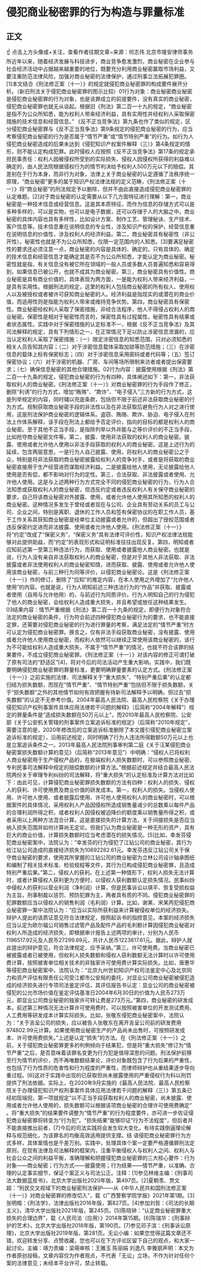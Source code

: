 # 侵犯商业秘密罪的行为构造与罪量标准
## 正文
☝ 点击上方头像或+关注，查看作者往期文章~来源：何志伟 北京市隆安律师事务所近年以来，随着经济发展与科技进步，商业竞争愈发激烈，商业秘密在企业参与社会经济活动中占据越来越重要的地位，既要充分利用商业秘密赢取市场利益，又要注重防范法律风险，加强对商业秘密的法律保护，通过刑事立法拓展犯罪圈。[1]本文结合《刑法修正案（十一）》的规定就侵犯商业秘密罪的构成要件展开分析。（新旧刑法关于侵犯商业秘密罪的图示比较）01行为对象：商业秘密商业秘密是侵犯商业秘密罪的行为对象，也是该罪成立的前提要件，没有真实的商业秘密，侵犯商业秘密罪也就无从谈起。根据旧《刑法》第二百一十九的规定，“商业秘密是指不为公众所知悉，能为权利人带来经济利益，具有实用性并经权利人采取保密措施的技术信息和经营信息。” 《反不正当竞争法》第九条也作了类似的规定，区分侵犯商业秘密罪与《反不正当竞争法》第9条规定的侵犯商业秘密的行为，应当考察侵犯商业秘密的行为是否属于“情节严重”或“情节特别严重”的行为。如行为人侵犯商业秘密造成的后果未达到《侵犯知识产权案件解释（三）》第4条规定的情形，则不能认定构成犯罪。此时侵权人应按照《反不正当竞争法》第17条的规定承担民事责任：权利人因被侵权所受到的实际损失、侵权人因侵权所获得的利益难以确定的，由人民法院根据侵权行为的情节判决给予权利人500万元以下的赔偿。其差别在于行为本身，而非行为对象，法律上关于商业秘密的认定遵循了法秩序统一原理，“商业秘密”更多的属于知识产权法律法规的定义范畴，《刑法修正案（十一）》将“商业秘密”的刑法规定予以删除，但并不由此直接造成侵犯商业秘密罪的认定难题。[2]对于商业秘密的认定需要从以下几方面特征进行理解：第一，商业秘密是一种技术信息或经营信息。这是其本质特征，而作为信息的存储方式可以是多种多样的，可以是实物，也可以是电子数据，还可以存储于人的大脑之中。商业秘密的具体内容也具有多样性，比如设计方案、制作工艺、管理秘诀、生产技术、客户信息等。技术信息重在说明信息的专业性，涉及知识产权的保护，经营信息重在说明信息的价值性，涉及权利人的经济利益。第二，商业秘密具有秘密性（非公开性）。秘密性也就是不为公众所知悉，仅限一定范围内的人知悉。[3]要满足秘密性的要求还必须注意一点，商业秘密的内容是具体的、确定的，只有具体的、确定的技术信息和经营信息才能确定其是否不为公众所知悉，才能认定为商业秘密。秘密性就是指，有关信息没有被它所在领域的一般人员或多数人员普遍知悉和容易得到，如果信息已被公开，也就不成其为商业秘密。第三，商业秘密具有价值性。商业秘密是具有商业价值的，具体表现为两方面，一是能为权利人带来经济利益，一是具有实用性。根据刑法的规定，这里的权利人包括商业秘密的所有权人、使用权人以及被授权或者被许可获知商业秘密的人。经济利益是指现实的或潜在的商业价值，而适用性则是指能为权利人带来或维持竞争优势。第四，商业秘密具有保密性。商业秘密经权利人采取了保密措施，非经合法程序，他人不得侵占权利人的商业秘密。保密性是相对于秘密性而言的，保密性具有过程属性，秘密性具有结果或者状态属性。实践中对于保密措施的认定标准不一，根据《反不正当竞争法》及其司法解释的规定，具有下列情形之一，在正常情况下足以防止涉密信息泄漏的，应当认定权利人采取了保密措施：（一）限定涉密信息的知悉范围，只对必须知悉的相关人员告知其内容；（二）对于涉密信息载体采取加锁等防范措施；（三）在涉密信息的载体上标有保密标志；（四）对于涉密信息采用密码或者代码等；（五）签订保密协议；（六）对于涉密的机器、厂房、车间等场所限制来访者或者提出保密要求；（七）确保信息秘密的其他合理措施。02行为内容：披露使用根据《刑法》第二百一十九条的规定，侵犯商业秘密的行为有四种，具体阐述如下：第一，非法获取权利人的商业秘密。《刑法修正案（十一）》对商业秘密罪的行为手段作了修正，删除“利诱”的行为方式，增加“贿赂”、“欺诈”、“电子侵入”三方新的行为方式，这是列举规定的内容，同时辅以兜底条款，包括但不限于前述非法获取商业秘密的行为方式。规制获取商业秘密手段的非法性以及在非法获取后避免行为人对之进行使用，这是刑法保护商业秘密的逻辑体系。盗窃、贿赂、欺诈、胁迫、电子侵入在刑法上作体系解释，该手段在刑法上都给予否定评价，指向的目标的都是权利人的商业秘密。至于其他不正当手段，是指除列举以外并能与之等价评价的不正当手段，比如抢夺商业秘密文件等。第二，披露、使用非法获取的权利人的商业秘密。披露、使用或者允许他人使用以非法手段获取的权利人的商业秘密。这是上述行为的延续，包含两层意思，一是行为人自己披露、使用，将权利人的商业秘密公之于众，特别是将非法获取的商业秘密披露给权利人的竞争对手，或者是将获取的商业秘密直接用于生产经营进而谋取经济利益。二是披露给他人使用，无论披露给他人使用是否有偿，都不影响对行为的定性。第三，合法获取、非法披露或者使用、允许他人使用。这是与上述两种行为方式完全不同的侵犯商业秘密的行为，行为人合法知悉或获取权利人的商业秘密，但违反约定或者违反权利人有关保守商业秘密的要求，自己将该商业秘密对外披露、使用，或者允许他人使用其所知悉的权利人的商业秘密。这种情况多发生于曾经或者现在与公司、企业具有劳动关系的员工与公司、企业之间，特别是离职、退休的工作人员和签有保密协议的在职工作人员，基于工作关系其获知商业秘密是经单位主动披露或者允许的，但超出了授权范围或者违反保密约定进而非法披露、使用或者允许他人使用。《刑法修正案（十一）》将“约定”改成了“保密义务”，“保密义务”具有法律可评价性，知识产权法律法规能够对此提供助益，而“约定”的表现形式和证明标准往往出现反复。第四，明知或者应知前述第一至第三种违法行为，而获取、使用或者披露他人商业秘密。也就是说，行为人没有亲自非法获取权利人的商业秘密，但是对于其他人非法获取、非法披露或者非法使用权利人的商业秘密知情，进而获取、披露、使用或者允许他人使用该商业秘密，与前三种行为同等评价，以侵犯商业秘密论。这是《刑法修正案（十一）》作的修订，删除了“应知”的推定内容，在本人使用之外增加了“允许他人使用”的内容。也就是说，行为人明知前述三种违法行为的“作品”并获取、披露或者使用（自用与允许他用）的，与前述行为同质评价。行为人明知自己的行为侵犯了他人的商业秘密，会给权利人造成重大损失，并且希望或放任这种结果发生。03结果内容：情节严重根据《刑法》第二百一十九条的规定，即便行为对象符合法定的商业秘密的条件，行为符合前述四种侵犯商业秘密行为的要求，也不能直接定罪，还需要对侵犯商业秘密的行为进行罪量的考察，满足法定的“情节严重”时方可认定为侵犯商业秘密罪。换言之，仅有非法手段获取商业秘密，没有披露、使用或者允许他人使用商业秘密，而权利人依然可以继续正常使用该商业秘密的，该行为不可能给权利人造成重大损失，不属于“情节严重”的情况，也就不符合该罪的结果要件，不成立侵犯商业秘密罪。《刑法修正案（十一）》对该内容的修正可谓打破了原有司法的“舒适区”[4]，将对今后的司法活动产生重大影响。实践中，我们既要明确侵犯商业秘密罪的罪量标准，更要明确罪量要素的认定方式。《刑法修正案（十一）》之前实施的法律、司法解释关于“重大损失”、“特别严重后果”的认定都归结为损失数额，而现在“情节严重”、“情节特别严重”包括但不限于损失数额，关于“损失数额”之外的其他情节如何有效把握有待新司法解释予以明确，但过去“损失数额”的认定不无参考价值。2004年最高人民法院、最高人民检察院《关于办理侵犯知识产权刑事案件具体应用法律若干问题的解释》（后简称“2004年解释”）规定的罪量条件是“造成损失数额在50万元以上”，而2010年最高人民检察院、公安部《关于公安机关管辖的刑事案件立案追诉标准的规定》（后简称“2010年规定”，需要注意的是，2020年修改后的立案追诉标准删除了本文援引侵犯商业秘密立案追诉标准的规定），沿用前述规定，同时明确了行为人违法所得数额50万元以上也是立案追诉条件之一。2013年最高人民法院刑事审判第二庭《关于汪某侵犯商业秘密案损失数额计算的意见》（后简称“2013年意见”）中明确：“侵权人已将权利人商业秘密用于生产侵权产品的，在极端权利人损失数额时，可以参照商业秘密、专利民事司法解释中规定的赔偿数额的计算方法。”根据前述规定并结合最高人民法院两份关于审理专利纠纷的司法解释，将“重大损失”的认定标准及计算方法对比如下：由此可见，计算侵犯商业秘密罪损失数额的方法有四种：权利人的损失、侵权人的获利、许可使用费及商业价值的研发成本。第一，权利人的损失。当侵权人使用、许可他人使用、或者披露后使用、许可他人使用权利人的商业秘密时，可以根据案件的具体情况，采用权利人产品因侵权所造成销售量减少的总数乘以每件产品的合理利润所得之积，或者权利人因侵权被迫降价的额度乘以销售量所得之积，或者采用以上两种方法混合计算。这是直接损失的计算方法，关于间接损失是否应当纳入损失范围并如何计算尚无定论，但我们认为商业秘密是一种无形的资产，具有巨大的商业价值，计算损失数额时应当考虑潜在的损失情况。[5]比如，幸发芬侵犯商业秘密案中，法院认为：“幸发芬的行为侵犯了江钻公司的商业秘密，其行为给江钻公司造成的直接经济损失为10692282.61元。幸发芬违反江钻公司关于保守商业秘密的要求，使用其所掌握的江钻公司的商业秘密为立林公司设计轴承图纸和编制了相关技术标准、检验规程等文件，其行为已构成侵犯商业秘密罪，且造成特别严重后果。”第二，侵权人的获利。在上述第一种情形下，权利人损失无法计算时，或者计算侵权人获利更为方便时，以侵权人获利数额认定损失情况。民事纠纷中侵权人的获利以营业利润（净利润）计算，但是民事诉讼以填平、恢复受损权益为主旨，刑事制裁以惩罚、预防犯罪为主，两者具有质的不同。侵犯商业秘密罪的犯罪数额应当以侵权人的销售利润（毛利润）计算。比如，谢某、宋某丙犯侵犯商业秘密罪一案中法院认为：“应当以实际所获利益来计算被侵权单位的经济损失。辩护人提出的该质证意见符合法律规定，按照起诉书的指控意见，本案的经济损失应当认定为欧尔福公司销售过滤管产品及配件产品的毛利额计算因侵犯商业秘密对权利人所造成的经济损失，即根据审计报告上述两项的审计，分别为人民币1196517.92元及人民币27299.69元，共计人民币1223817.61元。据此，辩护人就此提出的辩护意见，符合法律规定，应予采纳。”第三，许可使用费。当商业秘密已被披露或者已被使用，但权利人损失数额和侵权人获利数额无法计算时以许可使用费计算，按照被害单位相关技术的非独家许可使用费计算实际损失。比如，唐惠华等侵犯商业秘密案中，法院认为：“北京九州世初知识产权司法鉴定中心及北京同力和资产评估有限责任公司受江都市公安局的委托，对显业公司商业秘密被侵犯造成的经济损失进行专项司法鉴定评估，其评估报告书认定：显业公司的商业秘密被侵犯的公允市场价值在鉴定评估基准日2004年6月30日的价值为人民币273万元，即显业公司商业秘密的独家许可转让费是273万元。”第四，商业秘密的研发成本。前述第三种情况无法计算许可使用费时，可以按照被害单位的开发测试费用、人工费用等研发成本计算实际损失。比如，张敬东侵犯商业秘密案中，法院认为：“关于吉呈公司的损失，应以被告人张敬东在离开吉呈公司前的研发费用974802.99元计算。如果使用商业秘密生产的产品尚未出售时，可按照研发成本、许可使用费损失。”上述是认定“损失”的方法。在《刑法修正案（十一）》之前，关于侵犯商业秘密罪更多的判例倾向于结果犯，但是将“重大损失”修订为“情节严重”之后，是否意味着该罪名变更为行为犯是值得深思的问题。刑法保护前移至行为情节的评价，而不再唯数额结果论，评价对象既包含了行为后果的严重性，也包括了行为性质的危害性和行为程度的严重性，而律师辩护也从重结果逐步导向重过程。[6]这对于实践中出现的已获取但尚未披露使用的严重侵权行为科以刑罚提供了刑法依据。实际上，在2020年9月实施的《最高人民法院、最高人民检察院关于办理侵犯知识产权刑事案件具体应用法律若干问题的解释（三）》第五条已经初现端倪，第一项就规定“以不正当手段获取权利人的商业秘密，尚未披露、使用或者允许他人使用的，损失数额可以根据该项商业秘密的合理许可使用费确定” 。将“重大损失”的结果要件调整为“情节严重”的行为程度要件，亦可进一步佐证侵犯商业秘密罪将转变为“行为犯”。“损失结果”能够印证“行为不法程度”，但后者并不能直接推出前者，[7]今后的司法实践将会发生较大变化，有待实践倒逼理论解释与规范细化，为该罪名的均衡高效适用提供支撑。结 语侵犯商业秘密罪行为方式多样，具体案情也是千差万别。实践中，处理具体个案一定要严格遵循罪刑法定原则，在现有法律及司法解释的框架内，注重平衡侵权人与权利人之间、权利人与社会公众之间的利益平衡，准确理解和把握侵犯商业秘密罪的三大核心要件：行为对象——商业秘密；行为方式——披露使用；行为结果——情节严重，以准确、合理的认定事实细节，保证个案正义与司法公正。注释：[1]参见林维主编：《刑事司法大数据蓝皮书》，北京大学出版社2020年版，第497页。[2]夏朝羡、贾文超：“刑民交叉视域下的商业秘密刑法保护——从《中华人民共和国刑法修正案（十一）》对商业秘密罪的修改切入”，载《广西警察学院学报》2021年第1期。[3]张明楷：《刑法学》，法律出版社2016年版，第827页。[4]参加刘哲：《司法的长期主义》，清华大学出版社2021年版，第245页。[5]陈晓钟：“认定商业秘密罪重大损失的合理边界”，载《人民司法（应用）》2014年第15期。[6]陈瑞华：《刑事辩护的艺术》，北京大学出版社2018年版，第190页。[7]参见邓子滨：《刑事诉讼原理》，北京大学出版社2019年版，第281页。无讼小编：如果您觉得这篇文章还不错，欢迎转发分享、点赞收藏，您也可以在下方评论区留下自己的观点，和大家一起讨论。主编：靖力责编：梁萌审核：王雅玉 陈丽娟 刘逸凡 李雅朋声明：本文为作者原创投稿，文章内容仅为作者观点，不代表「无讼」立场，不作为针对任何个案的法律意见；未经本平台许可，禁止转载。